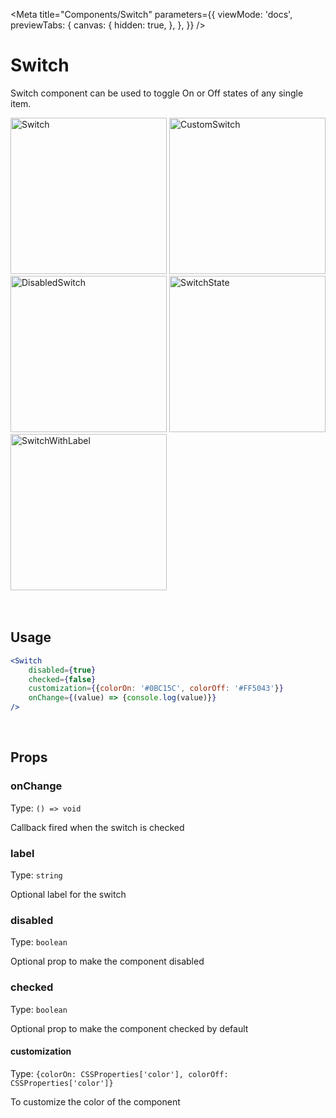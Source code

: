 
<Meta
  title="Components/Switch"
  parameters={{
    viewMode: 'docs',
    previewTabs: {
      canvas: {
        hidden: true,
      },
    },
  }}
/>

# Switch

Switch component can be used to toggle On or Off states of any single item.

<div
  style={{
    display: 'flex',
    flexWrap: 'wrap',
    justifyContent: 'center',
  }}>
  <img src={Switch} width="250" alt="Switch" />
  <img src={CustomSwitch} width="250" alt="CustomSwitch" />
  <img src={DisabledSwitch} width="250" alt="DisabledSwitch" />
  <img src={SwitchState} width="250" alt="SwitchState" />
  <img src={SwitchWithLabel} width="250" alt="SwitchWithLabel" />
</div>

<br/>
<br/>

## Usage

```jsx
<Switch
    disabled={true}
    checked={false}
    customization={{colorOn: '#0BC15C', colorOff: '#FF5043'}}
    onChange={(value) => {console.log(value)}}
/>
```

<br />

## Props

### onChange

Type: `() => void`

Callback fired when the switch is checked

### label

Type: `string`

Optional label for the switch

### disabled

Type: `boolean`

Optional prop to make the component disabled

### checked

Type: `boolean`

Optional prop to make the component checked by default

#### customization

Type: `{colorOn: CSSProperties['color'], colorOff: CSSProperties['color']}`

To customize the color of the component
